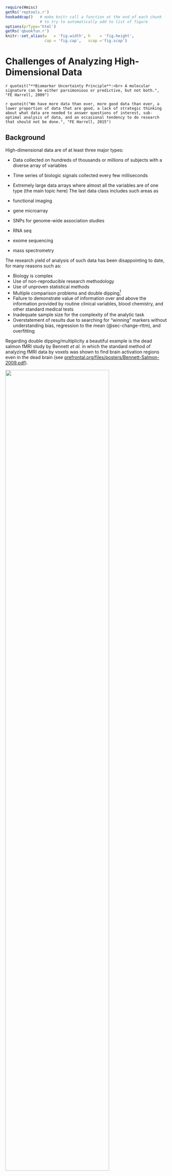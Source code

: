 ```r
require(Hmisc)
getRs('reptools.r')
hookaddcap()   # make knitr call a function at the end of each chunk
               # to try to automatically add to list of figure
options(prType='html')
getRs('qbookfun.r')
knitr::set_alias(w   = 'fig.width', h    = 'fig.height',
                 cap = 'fig.cap',   scap ='fig.scap')
```

# Challenges of Analyzing High-Dimensional Data {#sec-hdata}
`r quoteit("**Biomarker Uncertainty Principle**:<br> A molecular signature can be either parsimonious or predictive, but not both.", "FE Harrell, 2009")`

`r quoteit("We have more data than ever, more good data than ever, a lower proportion of data that are good, a lack of strategic thinking about what data are needed to answer questions of interest, sub-optimal analysis of data, and an occasional tendency to do research that should not be done.", "FE Harrell, 2015")`


## Background
High-dimensional data are of at least three major types:

* Data collected on hundreds of thousands or millions of subjects with a diverse array of variables
* Time series of biologic signals collected every few milliseconds
* Extremely large data arrays where almost all the variables are of one type (the main topic here)
The last data class includes such areas as

* functional imaging
* gene microarray
* SNPs for genome-wide association studies
* RNA seq
* exome sequencing
* mass spectrometry

The research yield of analysis of such data has been disappointing to
date, for many reasons such as:

* Biology is complex
* Use of non-reproducible research methodology
* Use of unproven statistical methods
* Multiple comparison problems and double dipping^[Double dipping refers to using the same data to test a hypothesis that was formulated from a confession from the tortured dataset.]
* Failure to demonstrate value of information over and above the information provided by routine clinical variables, blood chemistry, and other standard medical tests
* Inadequate sample size for the complexity of the analytic task
* Overstatement of results due to searching for "winning" markers without understanding bias, regression to the mean (@sec-change-rttm), and overfitting

Regarding double dipping/multiplicity a beautiful example is the dead
salmon fMRI study by Bennett _et al._ in which the standard
method of analyzing fMRI data by voxels was shown to find brain
activation regions even in the dead brain (see
[prefrontal.org/files/posters/Bennett-Salmon-2009.pdf](http://prefrontal.org/files/posters/Bennett-Salmon-2009.pdf)).

<img src="deadsalmon.png" width="80%">

_Wired_, 2009-09-18.

Unfortunately, a large number of papers in genomics and imaging
research have pretended that feature selection has no randomness, and
have validated predictions in the same dataset used to find the signals,
without informing the bootstrap or cross-validation procedure about
the data mining used to derive the model so that the resampling
procedure could repeat all feature selection steps afresh for each
resample (@amb02sel).  Only by re-running all data analysis steps
that utilized $Y$ for each resample can an unbiased estimate of future
model performance be obtained.


## Global Analytic Approaches
Let $X_{1}, X_{2}, \ldots, X_{p}$ denote an array of candidate features (gene expressions, SNPs, brain activation, etc.) and $Y$ the response, diagnosis, or patient outcome being predicted.


### One-at-a-Time Feature Screening
OaaT feature screening involves choosing a measure of association such as Pearson's $\chi^2$ statistic^[Oddly, many practitioners of OaaT choose the more conservative and much slower to compute Fisher's exact test.], computing all $p$ association measures against $Y$, and choosing those $X$ features whose association measure exceeds a threshold.
This is by far the most popular approach to feature discovery (and often to prediction, unfortunately) in genomics and functional imaging.  It is demonstrably the worst approach in terms of the reliability of the "winning" and "losing" feature selection and because it results in poor predictive ability.  The problems are due to multiple comparison problems, bias, typically high false negative rates, and to the fact that most features "travel in packs", i.e., act in networks rather than individually.  As if OaaT could not get any worse, many practitioners create "risk scores" by simply adding together individual regression coefficients computed from individual "winning" $X$ features without regard to the correlation structure of the $X$s.  This gives far too much weight to the selected $X$s that are co-linear with each other.

There is a false belief that preventing a high false discovery rate solves the problems of OaaT.  Most researchers fail to consider, among other things, the high false negative rate caused by their design and sample size.

OaaT results in highly overestimated effect sizes for winners, due to
double dipping.


#### Multiplicity Corrections
In the belief that false positive discoveries are less desirable than
missed discoveries, researchers employ multiplicity corrections to
$P$-values arising from testing a large number of associations with
$Y$.  The most conservative approach uses the addition or Bonferroni
inequality to control the _family-wise error risk_ which is the
probability of getting _any_ false positive association when the global
null hypothesis that there are no true associations with $Y$ holds.
This can be carried out by testing the $p$ associations against
$\frac{\alpha}{p}$ where $\alpha=0.05$ for example.  A less
conservative approach uses the _false discovery rate_ (FDR),
better labeled the _false discovery risk_ or _false discovery probability_.  Here one controls the fraction of false
positive associations.  For example one sets the critical value for
association statistics to a less severe threshold than dictated by
Bonferroni's inequality, by allowing $\frac{1}{10}^{\mathrm th}$ of
the claimed associations (those with the smallest $P$-values) to be
false positives.

It is an irony that the attempt to control for multiplicity has led
not only to missed discoveries and abandonment of whole research areas
but has resulted in increased bias in the "discovered" features'
effect estimates.  When using stepwise regression, the bias in
regression coeffients comes not from multiplicity problems arising
when experimentwise $\alpha=0.05$ is used throughout but from using an
$\alpha$ cutoff $< \frac{1}{2}$ for selecting variables.  By selecting
variables on the basis of small $P$-values, many of the selected
variables were selected because their effects were overestimated, then
regression to the mean sets in.


### Forward Stepwise Variable Selection
Forward stepwise variable selection that does an initial
screening of all the features, adds the most significant one, then
attempts to add the next most significant feature, after adjusting
for the first one, and so on.  This approach is unreliable.  It is
only better than OaaT in two ways: (1) a feature that did not meet the
threshold for the association with $Y$ without adjusting for other
features may become stronger after the selection of other features at
earlier steps, and (2) the resulting risk score accounts for
co-linearities of selected features.  On the downside, co-linearities
make feature selection almost randomly choose features from correlated
sets of $X$s, and tiny changes in the dataset will result in different
selected features.


### Ranking and Selection
Feature discovery is really a ranking and selection problem.  But ranking and selection methods are almost never used.  An example bootstrap analysis on simulated data is presented later.  This involves sampling with replacement from the combined $(X, Y)$ dataset and recomputing for each bootstrap repetition the $p$ association measures for the $p$ candidate $X$s.  The $p$ association measures are ranked.  The ranking of each feature across bootstrap resamples is tracked, and a 0.95 confidence interval for the rank is derived by computing the 0.025 and 0.975 quantiles of the estimated ranks.

This approach puts OaaT in an honest context that fully admits the true difficulty of the task, including the high cost of the false negative rate (low power).  Suppose that features are ranked so that a low ranking means weak estimated association and a high ranking means strong association.  If one were to consider features to have "passed the screen" if their lower 0.95 confidence limit for their rank exceeds a threshold, and only dismisses features from further consideration if the upper confidence limit for their rank falls below a threshold, there would correctly be a large middle ground where features are not declared either winners or losers, and the researcher would be able to only make conclusions that are supported by the data.  Readers of the classic _Absence of Evidence_ paper @alt95abs will recognize that this ranking approach solves the problem.

An example of bootstrap confidence intervals where multivariable modeling was used rather than OaaT association measures is in the course notes for _Regression Modeling Strategies_, Section 5.4.  An example where the bootstrap is used in the context of OaaT is below.


### Joint modeling of All Features Simultaneously using Shrinkage
This approach uses multivariable regression models along with penalized maximum likelihood estimation, random effects / hierarchical modeling, or skeptical Bayesian prior distributions for adjusted effects of all $p$ $X$ features simultaneously.  Feature effects (e.g., log odds ratios) are discounted so as to prevent overfitting/over-interpretation and to allow these effects to be trusted out of context.  The result is a high-dimensional regression model that is likely to provide well-calibrated absolute risk estimates and near-optimum predictive ability.  Some of the penalization methods used are

1. lasso: a penalty on the absolute value of regression coefficient that highly favors zero as an estimate.  This results in a large number of estimated coefficients being exactly zero, i.e., results in feature selection.  The resulting parsimony may be illusory: bootstrap repetition may expose the list of "selected" features to be highly unstable.
1. ridge regression (penalty function that is quadratic in the regression coefficients): does not result in a parsimoneous model but is likely to have the highest predictive value
1. elastic net: a combination of lasso and quadratic penalty that has some parsimony but has better predictive ability than the lasso.  The difficulty is simultaneously choosing two penalty parameters (one for absolute value of $\beta$s, one for their sum of squares).


### Random Forest
This is an approach that solves some of the incredible instability and low predictive power of individual regression trees.  The basic idea of random forest is that one fits a regression tree using recursive partitioning (CART) on multiple random samples of **candidate features**.  Multiple trees are combined.  The result is no longer a tree; it is an uninterpretable black box.  But in a way it automatically incorporates shrinkage and is often competitive with other methods in predictive ability.

There is evidence that minimal-assumption methods such as random
forests are "data hungry", requiring as many as 200 events per
candidate variable for their apparent predictive discrimination to not
decline when evaluated in a new sample @plo14mod.


### Data Reduction Followed by Traditional Regression Modeling
This approach uses techniques such as principle component analysis (PCA) whereby a large number of candidate $X$s are reduced to a few summary scores.  PCA is based on additively combining features so as to maximize the variation of the whole set of features that is explained by the summary score.  A small number of PCA scores are then put into an ordinary regression model (e.g., binary logistic model) to predict $Y$.  The result is sometimes satisfactory though no easier to interpret than shrinkage methods.


### Model Approximation
Also called _pre-conditioning_, this method is general-purpose and promising (@pau08pre,@she04inf,@amb02sim).  One takes a well-performing black box (e.g., random forest or full penalized regression with $p$ features) that generates predicted responses $\hat{Y}$ and incorporates the right amount of shrinkage to make the predictions well-calibrated.  Then try to find a smaller set of $X$s that can represent $\hat{Y}$ with high accuracy (e.g., $R^{2} \geq 0.9$).  Forward stepwise variable selection may be used for this purpose^[Here one is developing a mechanistic prediction where the true $R^{2}$ is 1.0.}. This sub-model is an approximation to the "gold-standard" full black box.  The ability to find a well-performing approximation is a test of whether the predictive signal is parsimoneous.  If one requires 500 $X$s to achieve an $R^{2} \geq 0.9$ in predicting the gold-standard predictions $\hat{Y}$, then it is not possible to be parsimoneous and predictive.

A major advantage of model approximation is that if the original complex model was well calibrated by using appropriate shrinkage, the smaller approximate model inherits that shrinkage.


### Incorporating Biology into High-Dimensional Regression Models
This approach is likely to result in the most trustworthy discoveries as well as the best predictive accuracy, if existing biological knowledge is adequate for specification of model structure.  This is a structured shrinkage method where pathway (e.g., gene pathway) information is inserted directly in the model.  One may encode multiple paths into a simultaneous regression model such that genes are "connected" to other genes in the same pathway.  This allows an
  entire path to be emphasized or de-emphasized.


## Simulated Examples
Monte Carlo simulation, when done in a realistic fashion, has the
great advantage that one knows the truth, i.e., the true model and
values of model parameters from which the artificial population was
simulated.  Then any derived model or estimates can be compared to the
known truth.  Also with simulation, one can easily change the sample
size being simulated so that the effect of sample size can be studied
and an adequate sample size that leads to reliable results can be
computed.  One can also easily change the dimensionality of the features.


### Simulation To Understand Needed Sample Sizes
One of the most common association measures used in genomic studies is
the odds ratio.  As shown in @sec-prop-rem and
@fig-prop-mmeor , the odds
ratio (OR) is very difficult to estimate when the outcome is rare or when a
binary predictive feature has a prevalence far from $\frac{1}{2}$.
That is for the case when only a single pre-specified is estimated.
When screening multiple features for interesting associations, one is
effectively estimating a large number of ORs, and in order to make
correct decisions about which features are promising and which aren't,
one must be able to control the margins of error of the entire set of
OR estimates.

In the following simulation consider varying sample size $n$ and
number of candidate features $p$.  We simulate $p$ binary features
with known true ORs against the diagnosis or outcome $Y$.  The
true unknown ORs are assumed to have a normal$(\mu=0,\sigma=0.25)$
distribution.  We want to judge the ability to jointly estimate $p$
associations and to rank order features by observed associations.  The analysis
that is simulated does not examine multiple $X$s simultaneously, so we save time
by simulating just the total numbers of zeros and ones for each $X$, given $Y$.

```r
# For a vector of n binary outcomes y, simulates p binary features
# x that have a p-vector of fixed prevalences | y=0 of prev and are connected
# to y by a p-vector of true population odds ratios ors.
# Estimates the p odds ratios against the simulated outcomes and
# returns a data frame summarizing the information
#
# Note: the odds ratio for x predicting y is the same as the odds ratio
# for y predicting x.  y is simulated first so that all features will
# be analyzed against the same outcomes

sim <- function(y, prev, or) {
  n <- length(y)
  p <- length(prev)
  if(p != length(or)) stop('prev and or must have the same length')

  # prev = Pr(x=1 | y=0); let the odds for this be oprev = prev / (1-prev)
  # or = odds(x=1 | y=1) / oprev
  # Pr(x=1 | y=1) = oprev / ((1 / or) + oprev)

  oprev <- prev / (1 - prev)
  p1 <- oprev / ((1 / or) + oprev)
  n0 <- sum(y == 0)
  n1 <- sum(y == 1)
  # For n0 observations sample x so that Pr(x=0 | y=0) = prev
  nxy0 <- rbinom(p, size=n0, prob=prev)
  nxy1 <- rbinom(p, size=n1, prob=p1)

  # Compute p sample odds ratios
  sor <- (n0 - nxy0) * nxy1 / (nxy0 * (n1 - nxy1))
  g <- function(x) ifelse(x >= 1, x, 1 / x)
  r1 <- rank(sor)[which.max(or) ] / p
  r2 <- rank(or) [which.max(sor)] / p
  data.frame(prev, or, nx=nxy0 / n0, obsprev0=(nxy0 + nxy1) / n,
             obsprev=nxy1 / (nxy0 + nxy1), obsor=sor, n=n,
             N       =paste('n', n, sep=':'),
             Features=paste('Features', p, sep=':'),
             mmoe    =quantile(g(sor / or), 0.90, na.rm=TRUE),
             obsranktrue=r1, truerankobs=r2,
             rho=cor(sor, or, method='spearman', use='pair'))
}
```

```r
U <- NULL
set.seed(1)
for(n in c(50, 100, 250, 500, 1000, 2000)) {
  for(p in c(10, 50, 500, 1000, 2000)) {
    for(yprev in c(.1, .3)) {
      y <- rbinom(n, 1, yprev)
      prev <- runif(p, .05, .5)
      or <- exp(rnorm(p, 0, .25))
      u <- cbind(sim(y, prev, or),
                 Yprev=paste('Prevalence of Outcome', yprev, sep=':'))
      U <- rbind(U, u)
    }
  }
}
```

In the plots below red lines show the line of identity.

```r
require(ggplot2)
pl <- function(yprev) {
  br <- c(.01, .1, .5, 1, 2.5, 5, 25, 100)
  ggplot(subset(U, Yprev=yprev),
         aes(x=or, y=obsor)) + geom_point() + facet_grid(Features ~ N) +
         ggtitle(paste('Prevalence of Outcome', yprev, sep=':')) +
         xlab('True ORs') + ylab('Estimated ORs') +
         scale_x_log10(breaks=br) + scale_y_log10(breaks=br) +
         theme(axis.text.x = element_text(size = rel(0.8), angle=-45,
                                    hjust=0, vjust=1)) +
         geom_abline(col='red')
}
pl(0.1)
```

```r
pl(0.3)
```

The last two figures use a log scale for the $y$-axis (estimated odds
ratios), so the errors in estimating the odds ratios are quite
severe.  For a sample size of $n=50$ one cannot even estimate a single
pre-specified odds ratio.  To be able to accurately assess 10 ORs (10
candidate features) requires about $n=1000$.  To assess 2000 features,
a sample size of $n=2000$ seems adequate only for the very smallest
and very largest true ORs.

The plot below summarizes the previous plots by computing the 0.9 quantile of
the multiplicative margin of error (fold change) over the whole set of estimated
odds ratios, ignoring direction.

```r
ggplot(U, aes(x=n, y=mmoe)) + geom_point() + facet_grid(Features ~ Yprev) +
  geom_hline(aes(yintercept=1.5, col='red')) +
  ylim(1, 10) +
  ylab('0.9 Quantile of Multiplicative Margin of Error in OR Across Features')
```

Horizontal red lines depict a multiplicative margin of error (MMOE) of
1.5 which may be considered the minimally acceptable error in
estimating odds ratios.  This was largely achieved with $n=1000$ for a
low-incidence $Y$, and $n=500$ for a moderate-incidence $Y$.

Another way to summarize the results is to compute the Spearman rank correlation
between estimated and true underlying odds ratios over the entire set of
estimates.

```r
ggplot(U, aes(x=n, y=rho)) + geom_point() +
  facet_grid(Features ~ Yprev) +
  ylab(expression(paste('Spearman ', rho, ' Rank Correlation Between ',
                        OR, ' and ', hat(OR), ' Across Features')))
```
One may desire a correlation with the truth of say 0.8 and can solve
for the needed sample size.


### Bootstrap Analysis for One Simulated Dataset
Suppose that one wanted to test $p$ candidate features and select the
most "significant" one for a validation study.  How likely is the
apparently "best" one to be truly the best?  What is a confidence
interval for the rank of this "winner"?  How much bias in the OR
does the selection process create?  The bootstrap can be used to
answer all of these questions without needing to assume anything about
true population parameter values.  The bootstrap can take into account
many sources of uncertainty.  We use the bootstrap to estimate the
bias in the apparent highest and apparent lowest odds ratios---the two
"winners".  The sample size of the simulated data is 600 subjects
and there are 300 candidate features.

The bootstrap is based on sampling with replacement from the rows of the entire
data matrix $(X, Y)$.  In order to sample from the rows we need to generate raw
data, not just numbers of "successes" and "failures" as in the last
simulation.

```r
# Function to simulate the raw data
# prev is the vector of prevalences of x when y=0 as before
# yprev is the overall prevalence of y
# n is the sample size
# or is the vector of true odds ratios
sim <- function(n, yprev, prev, or) {
  y <- rbinom(n, 1, yprev)
  p <- length(prev)
  if(p != length(or)) stop('prev and or must have the same length')

  # prev = Pr(x=1 | y=0); let the odds for this be oprev = prev / (1-prev)
  # or = odds(x=1 | y=1) / oprev
  # Pr(x=1 | y=1) = oprev / ((1 / or) + oprev)

  oprev <- prev / (1 - prev)
  p1 <- oprev / ((1 / or) + oprev)
  x <- matrix(NA, nrow=n, ncol=p)
  for(j in 1 : p)
  	x[, j] <- ifelse(y == 1, rbinom(n, 1, prob = p1[j]  ),
                             rbinom(n, 1, prob = prev[j]))
  list(x=x, y=y)
}

# Function to compute the sample odds ratios given x matrix and y vector
ors <- function(x, y) {
  p <- ncol(x)
  or <- numeric(p)
  for(j in 1 : p) {
    f <- table(x[, j], y)
    or[j] <- f[2, 2] * f[1, 1] / (f[1, 2] * f[2, 1])
  }
  or
}
```

```r
# Generate sample of size 600 with 300 features
# Log odds ratios have a normal distribution with mean 0 SD 0.3
# x have a random prevalence uniform [0.05, 0.5]
# y has prevalence 0.3

set.seed(188)
n <- 600; p <- 300
prev <- runif(p, .05, .5)
or   <- exp(rnorm(p, 0, .3))
z    <- sim(n, 0.3, prev, or)

# Compute estimated ORs
x <- z$x;   y <- z$y
sor <- ors(x, y)
# Show how estimates related to true ORs
ggplot(data.frame(or, sor), aes(x=or, y=sor)) + geom_point() +
  xlab('True OR') + ylab('Estimated OR')

# Print the largest estimated OR and its column number,
# and corresponding true OR, and similarly for the smallest.
largest   <- max(sor)
imax      <- which.max(sor)
true.imax <- or[imax]
mmoe.imax <- largest / true.imax
smallest  <- min(sor)
imin      <- which.min(sor)
true.imin <- or[imin]
mmoe.imin <- smallest / true.imin
cat('\nLargest observed OR\n')
cat('OR:', round(largest, 2), '  Feature #', imax, '  True OR:',
    round(true.imax, 2), '  MMOE:', round(mmoe.imax, 2), '\n')
cat('Rank of winning feature among true ORs:', sum(or <= or[imax]), '\n\n')
cat('Smallest observed OR\n')
cat('OR:', round(smallest, 2), '  Feature #', imin, '  True OR:',
    round(true.imin, 2), '  MMOE:', round(mmoe.imin, 2), '\n')
```

Next use the bootstrap to get an estimate of the MMOE for the observed
largest OR, and a 0.95 confidence
interval for the true unknown rank of the largest observed OR from
among all the features.  1000 bootstrap resamples are drawn.  In
estimating the MMOE we are estimating bias in the largest log odds
ratio when a new "largest" OR is found in each bootstrap resample.
That estimated OR is compared to the OR evaluated in the whole sample
for the same column number.  This is also done for the "smallest" OR.

```r
set.seed(11)
B <- 1000
ranksS <- ranksL <- mmoeS <- mmoeL <- numeric(B)

for(k in 1 : B) {
  # Draw a sample of size n with replacement
  i <- sample(1 : n, n, replace=TRUE)
  # Compute sample ORs on the new sample
  bor      <- ors(x[i, ], y[i])
  blargest <- max(bor)
  bmax     <- which.max(bor)
  ranksL[k] <- sum(bor <= largest)
  mmoeL[k]  <- blargest / sor[bmax]
  bsmallest <- min(bor)
  bmin      <- which.min(bor)
  ranksS[k] <- sum(bor <= smallest)
  mmoeS[k]  <- bsmallest / sor[bmin]
}
```

The bootstrap geometric mean MMOE for the smallest odds ratio was zero
due to small frequencies in some $X$s.  The median bootstrap MMOE was
used to bias-correct the observed smallest OR, while the geometric
mean was used for the largest.

```r
pr <- function(which, ranks, mmoe, mmoe.true, estor, or.true) {
  gm <- exp(mean(log(mmoe)))
  cat(which, 'OR\n')
  cat('CL for rank:', quantile(ranks, c(0.025, 0.975)),
      '  Median MMOE:', round(median(mmoe), 2),
      '  Geometric mean MMOE:', round(gm, 2),
      '\nTrue MMOE:', round(mmoe.true, 2), '\n')
  bmmoe <- if(which == 'Largest') gm else median(mmoe)
  cat('Bootstrap bias-corrected', tolower(which), 'OR:',
      round(estor / bmmoe, 2),
      '  Original OR:', round(estor, 2),
      '  True OR:', round(or.true, 2),
      '\n\n')
}
pr('Largest',  ranksL, mmoeL, mmoe.imax, largest,  true.imax)
pr('Smallest', ranksS, mmoeS, mmoe.imin, smallest, true.imin)
```

The bootstrap bias-corrected ORs took the observed extreme ORs and
multiplied them by their respective bootstrap geometric mean or median
MMOEs.  The bias-corrected estimates are closer to the true ORs.

The data are consistent with the observed smallest OR truly being in the
bottom 5 and the observed largest OR truly being in the top 7.

Here is some example wording that could be used in a statistical
analysis plan: We did not evaluate the probability that non-selected genes
are truly unimportant but will accompany the planned gene screening
results with a bootstrap analysis to compute 0.95 confidence intervals
for the rank of each gene, using a non-directional measure of
association when ranking.  The "winning" genes will have high ranks in
competing with each other (by definition) but if the lower confidence
limits include mid- to low-level ranks the uncertainty of these
winners will be noted.  Conversely, if the upper confidence intervals
of ranks of "losers" extend well into the ranks of "winners", the
uncertainty associated with our ability to rule out "losers" for
further investigation will be noted.

```r
saveCap('20')
```
